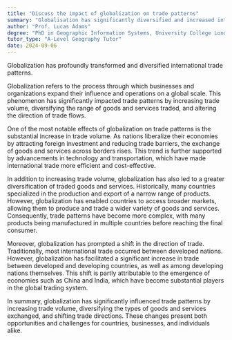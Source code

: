 ```yaml
---
title: "Discuss the impact of globalization on trade patterns"
summary: "Globalisation has significantly diversified and increased international trade patterns."
author: "Prof. Lucas Adams"
degree: "PhD in Geographic Information Systems, University College London"
tutor_type: "A-Level Geography Tutor"
date: 2024-09-06
---
```


Globalization has profoundly transformed and diversified international trade patterns.

Globalization refers to the process through which businesses and organizations expand their influence and operations on a global scale. This phenomenon has significantly impacted trade patterns by increasing trade volume, diversifying the range of goods and services traded, and altering the direction of trade flows.

One of the most notable effects of globalization on trade patterns is the substantial increase in trade volume. As nations liberalize their economies by attracting foreign investment and reducing trade barriers, the exchange of goods and services across borders rises. This trend is further supported by advancements in technology and transportation, which have made international trade more efficient and cost-effective.

In addition to increasing trade volume, globalization has also led to a greater diversification of traded goods and services. Historically, many countries specialized in the production and export of a narrow range of products. However, globalization has enabled countries to access broader markets, allowing them to produce and trade a wider variety of goods and services. Consequently, trade patterns have become more complex, with many products being manufactured in multiple countries before reaching the final consumer.

Moreover, globalization has prompted a shift in the direction of trade. Traditionally, most international trade occurred between developed nations. However, globalization has facilitated a significant increase in trade between developed and developing countries, as well as among developing nations themselves. This shift is partly attributable to the emergence of economies such as China and India, which have become substantial players in the global trading system.

In summary, globalization has significantly influenced trade patterns by increasing trade volume, diversifying the types of goods and services exchanged, and shifting trade directions. These changes present both opportunities and challenges for countries, businesses, and individuals alike.
    